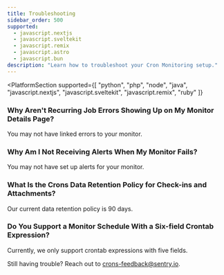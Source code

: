 ```yaml
---
title: Troubleshooting
sidebar_order: 500
supported:
  - javascript.nextjs
  - javascript.sveltekit
  - javascript.remix
  - javascript.astro
  - javascript.bun
description: "Learn how to troubleshoot your Cron Monitoring setup."
---
```


<PlatformSection
  supported={[
    "python",
    "php",
    "node",
    "java",
    "javascript.nextjs",
    "javascript.sveltekit",
    "javascript.remix",
    "ruby"
  ]}
>

<PlatformContent includePath="crons/troubleshooting" />

### Why Aren't Recurring Job Errors Showing Up on My Monitor Details Page?

You may not have <PlatformLink to="/crons/#connecting-errors-to-cron-monitors">linked errors to your monitor</PlatformLink>.

### Why Am I Not Receiving Alerts When My Monitor Fails?

You may not have <PlatformLink to="/crons/#alerts">set up alerts for your monitor</PlatformLink>.

</PlatformSection>

### What Is the Crons Data Retention Policy for Check-ins and Attachments?

Our current data retention policy is 90 days.

### Do You Support a Monitor Schedule With a Six-field Crontab Expression?

Currently, we only support crontab expressions with five fields.

Still having trouble? Reach out to [crons-feedback@sentry.io](mailto:crons-feedback@sentry.io).
